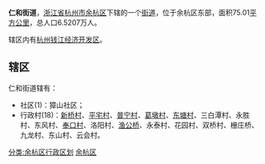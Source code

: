 {{中国乡级行政区
| 行政区全称 = 仁和街道
| 景观照片文件名 = 
| 景观照片描述 = 
| 汉语拼音 = 
| 注音符號 = 
| 上级行政区 = [[浙江省|浙江省]][[杭州市|杭州市]][[余杭区|余杭区]]
| 行政区类别 = [[街道_(行政区划)|街道]]
| 行政区划代码 = 33 01 10 009
| 地理坐标 = 
| 总面积 = 75.01[[平方公里|平方公里]]
| 户籍人口 = 
| 户籍人口年份 =
| 常住人口 = 6.5207万人
| 常住人口年份 = 2011
| 人口密度 =869.31人/km²
| 领导人职务1 = 
| 领导人姓名1 = 
| 领导人职务2 = 
| 领导人姓名2 = 
| 行政区划 = 1个[[社区|社区]]18个[[行政村|行政村]]
| 官方网站 = 
| 政府驻地 =
| 邮政编码 = 311100
| 毗邻行政区 = 
| 位置图文件名 = 
| 位置图描述 = 
|地名出处= 旧[[仁和县|仁和县]]境内
}}
'''仁和街道'''，[[浙江省|浙江省]][[杭州市|杭州市]][[余杭区|余杭区]]下辖的一个[[街道_(行政区划)|街道]]，位于余杭区东部，面积75.01[[平方公里|平方公里]]，总人口6.5207万人。

辖区内有[[杭州钱江经济开发区|杭州钱江经济开发区]]。

==辖区==
仁和街道辖有：
*社区(1)：獐山社区；
*行政村(18)：[[新桥村|新桥村]]、[[平宅村|平宅村]]、[[普宁村|普宁村]]、[[葛墩村|葛墩村]]、[[东塘村|东塘村]]、三白潭村、永胜村、东风村、[[奉口村|奉口村]]、洛阳村、[[渔公桥|渔公桥]]、永泰村、花园村、双桥村、栅庄桥、九龙村、东山村、云会村。


{{余杭区行政区划}}
[[分类:余杭区行政区划|分类:余杭区行政区划]]
[[分类:杭州市街道_(行政区划)|余杭区]]